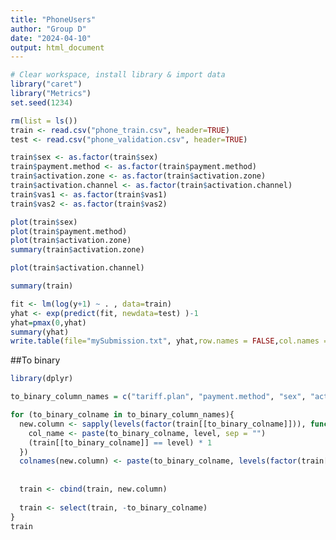 ```yaml
---
title: "PhoneUsers"
author: "Group D"
date: "2024-04-10"
output: html_document
---
```


```r
# Clear workspace, install library & import data
library("caret")
library("Metrics")
set.seed(1234)

rm(list = ls())
train <- read.csv("phone_train.csv", header=TRUE)
test <- read.csv("phone_validation.csv", header=TRUE)

train$sex <- as.factor(train$sex)
train$payment.method <- as.factor(train$payment.method)
train$activation.zone <- as.factor(train$activation.zone)
train$activation.channel <- as.factor(train$activation.channel)
train$vas1 <- as.factor(train$vas1)
train$vas2 <- as.factor(train$vas2)

plot(train$sex)
plot(train$payment.method)
plot(train$activation.zone)
summary(train$activation.zone)

plot(train$activation.channel)

summary(train)

```


```r
fit <- lm(log(y+1) ~ . , data=train)
yhat <- exp(predict(fit, newdata=test) )-1
yhat=pmax(0,yhat)
summary(yhat)
write.table(file="mySubmission.txt", yhat,row.names = FALSE,col.names = FALSE)
```


##To binary
```r
library(dplyr)

to_binary_column_names = c("tariff.plan", "payment.method", "sex", "activation.zone", "activation.channel", "vas1", "vas2")

for (to_binary_colname in to_binary_column_names){
  new.column <- sapply(levels(factor(train[[to_binary_colname]])), function(level) {
    col_name <- paste(to_binary_colname, level, sep = "")
    (train[[to_binary_colname]] == level) * 1
  })
  colnames(new.column) <- paste(to_binary_colname, levels(factor(train[[to_binary_colname]])), sep = "")
  
  
  train <- cbind(train, new.column)
  
  train <- select(train, -to_binary_colname)
}
train
```
